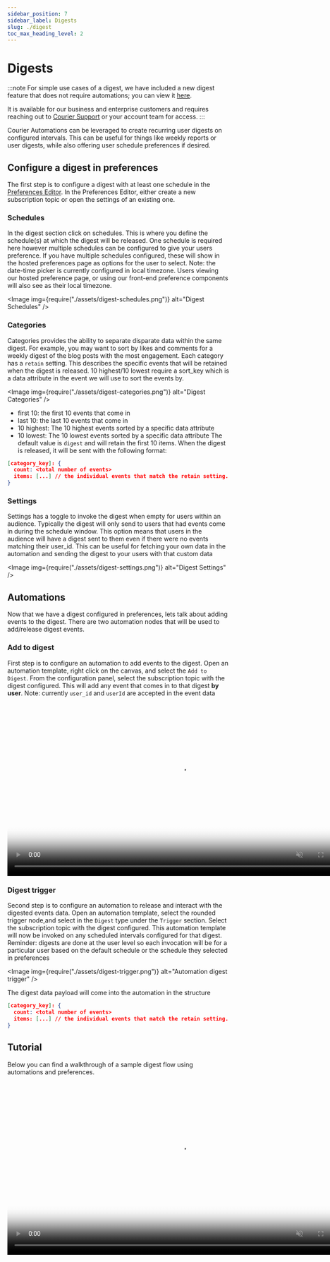 ```yaml
---
sidebar_position: 7
sidebar_label: Digests
slug: ./digest
toc_max_heading_level: 2
---
```



# Digests

:::note
For simple use cases of a digest, we have included a new digest feature that does not require automations; you can view it [here](../sending/digest-send.md).

It is available for our business and enterprise customers and requires reaching out to [Courier Support](mailto:support@courier.com) or your account team for access.
:::

Courier Automations can be leveraged to create recurring user digests on configured intervals. This can be useful for things like weekly reports or user digests, while also offering user schedule preferences if desired.

## Configure a digest in preferences

The first step is to configure a digest with at least one schedule in the [Preferences Editor](https://app.courier.com/settings/preferences). In the Preferences Editor, either create a new subscription topic or open the settings of an existing one.

### Schedules

In the digest section click on schedules. This is where you define the schedule(s) at which the digest will be released. One schedule is required here however multiple schedules can be configured to give your users preference. If you have multiple schedules configured, these will show in the hosted preferences page as options for the user to select. Note: the date-time picker is currently configured in local timezone. Users viewing our hosted preference page, or using our front-end preference components will also see as their local timezone.

<Image img={require("./assets/digest-schedules.png")} alt="Digest Schedules" />

### Categories

Categories provides the ability to separate disparate data within the same digest. For example, you may want to sort by likes and comments for a weekly digest of the blog posts with the most engagement. Each category has a `retain` setting. This describes the specific events that will be retained when the digest is released. 10 highest/10 lowest require a sort_key which is a data attribute in the event we will use to sort the events by.

<Image img={require("./assets/digest-categories.png")} alt="Digest Categories" />

- first 10: the first 10 events that come in
- last 10: the last 10 events that come in
- 10 highest: The 10 highest events sorted by a specific data attribute
- 10 lowest: The 10 lowest events sorted by a specific data attribute
  The default value is `digest` and will retain the first 10 items.
  When the digest is released, it will be sent with the following format:

```json
[category_key]: {
  count: <total number of events>
  items: [...] // the individual events that match the retain setting. Maximum length of 10
}
```

### Settings

Settings has a toggle to invoke the digest when empty for users within an audience. Typically the digest will only send to users that had events come in during the schedule window. This option means that users in the audience will have a digest sent to them even if there were no events matching their user_id. This can be useful for fetching your own data in the automation and sending the digest to your users with that custom data

<Image img={require("./assets/digest-settings.png")} alt="Digest Settings" />

## Automations

Now that we have a digest configured in preferences, lets talk about adding events to the digest. There are two automation nodes that will be used to add/release digest events.

### Add to digest

First step is to configure an automation to add events to the digest. Open an automation template, right click on the canvas, and select the `Add to Digest`. From the configuration panel, select the subscription topic with the digest configured. This will add any event that comes in to that digest **by user**.
Note: currently `user_id` and `userId` are accepted in the event data

<video width="783" loop autoPlay muted controls poster={videoThumbnail}>
  <source src={addToDigestUrl} />
</video>

### Digest trigger

Second step is to configure an automation to release and interact with the digested events data. Open an automation template, select the rounded trigger node,and select in the `Digest` type under the `Trigger` section. Select the subscription topic with the digest configured. This automation template will now be invoked on any scheduled intervals configured for that digest. Reminder: digests are done at the user level so each invocation will be for a particular user based on the default schedule or the schedule they selected in preferences

<Image img={require("./assets/digest-trigger.png")} alt="Automation digest trigger" />

The digest data payload will come into the automation in the structure

```json
[category_key]: {
  count: <total number of events>
  items: [...] // the individual events that match the retain setting. Maximum length of 10
}
```

## Tutorial

Below you can find a walkthrough of a sample digest flow using automations and preferences.

<video width="783" loop autoPlay muted controls poster={digestsThumb}>
  <source src={digests} />
</video>

